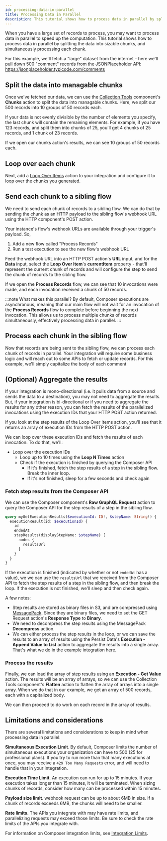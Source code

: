 ```yaml
---
id: processing-data-in-parallel
title: Processing Data in Parallel
description: This tutorial shows how to process data in parallel by splitting the data into sizable chunks.
---
```



When you have a large set of records to process, you may want to process data in parallel to speed up the computation.
This tutorial shows how to process data in parallel by splitting the data into sizable chunks, and simultaneously processing each chunk.

For this example, we'll fetch a "large" dataset from the internet - here we'll pull down 500 "comment" records from the JSONPlaceholder API: https://jsonplaceholder.typicode.com/comments

<ExampleIntegrationLink href="https://github.com/prismatic-io/examples/blob/main/integrations/split-payload-example.yml" />

## Split the data into managable chunks

Once we've fetched our data, we can use the [Collection Tools](/self-managed/composer/builder/builder-components/collection-tools.mdx#chunks) component's **Chunks** action to split the data into managable chunks.
Here, we split our 500 records into 10 groups of 50 records each.

<Screenshot
  filename="quickstarts/processing-data-in-parallel/configure-chunks.png"
  alt="Configuring the Chunks action to split the data into 10 groups of 50 records each."
  maxWidth="800px"
/>

If your data is not evenly divisible by the number of elements you specify, the last chunk will contain the remaining elements.
For example, if you have 123 records, and split them into chunks of 25, you'll get 4 chunks of 25 records, and 1 chunk of 23 records.

If we open our chunks action's results, we can see 10 groups of 50 records each.

<Screenshot
  filename="quickstarts/processing-data-in-parallel/chunks-results.png"
  alt="The results of the Chunks action, showing 10 groups of 50 records each."
  maxWidth="800px"
/>

## Loop over each chunk

Next, add a [Loop Over Items](/self-managed/composer/builder/builder-components/loop.mdx#loop-over-items) action to your integration and configure it to loop over the chunks you generated.

<Screenshot
  filename="quickstarts/processing-data-in-parallel/loop-over-chunks.png"
  alt="Configuring the Loop Over Items action to loop over the chunks generated in the previous step."
  maxWidth="750px"
/>

## Send each chunk to a sibling flow

We need to send each chunk of records to a sibling flow.
We can do that by sending the chunk as an HTTP payload to the sibling flow's webhook URL using the HTTP component's POST action.

Your instance's flow's webhook URLs are available through your trigger's payload.
So,

1. Add a new flow called "Process Records"
2. Run a test execution to see the new flow's webhook URL

<Screenshot
  filename="quickstarts/processing-data-in-parallel/webhook-urls.png"
  alt="The webhook URL for the Process Records flow."
  maxWidth="800px"
/>

Feed the webhook URL into an HTTP POST action's **URL** input, and for the **Data** input, select the **Loop Over Item**'s **currentItem** property - that'll represent the current chunk of records and will configure the step to send the chunk of records to the sibling flow.

<Screenshot
  filename="quickstarts/processing-data-in-parallel/configure-http-post.png"
  alt="Invoke a sibling flow by sending the current chunk of records to the sibling flow's webhook URL."
  maxWidth="800px"
/>

If we open the **Process Records** flow, we can see that 10 invocations were made, and each invocation received a chunk of 50 records.

<Screenshot
  filename="quickstarts/processing-data-in-parallel/ten-invocations.png"
  alt="The Process Records flow was invoked 10 times, and each invocation received a chunk of 50 records."
/>

:::note What makes this parallel?
By default, Composer executions are asynchronous, meaning that our main flow will not wait for an invocation of the **Process Records** flow to complete before beginning the next invocation.
This allows us to process multiple chunks of records simultaneously, effectively processing data in parallel.
:::

## Process each chunk in the sibling flow

Now that records are being sent to the sibling flow, we can process each chunk of records in parallel.
Your integration will require some business logic and will reach out to some APIs to fetch or update records.
For this example, we'll simply capitalize the body of each comment

<Screenshot
  filename="quickstarts/processing-data-in-parallel/capitalize-bodies.png"
  alt="The Process Records flow was invoked 10 times, and each invocation received a chunk of 50 records."
/>

## (Optional) Aggregate the results

If your integration is mono-directional (i.e. it pulls data from a source and sends the data to a destination), you may not need to aggregate the results.
But, if your integration is bi-directional or if you need to aggregate the results for any other reason, you can fetch the results of the parallelized invocations using the execution IDs that your HTTP POST action returned.

If you look at the step results of the Loop Over Items action, you'll see that it returns an array of execution IDs from the HTTP POST action.

<Screenshot
  filename="quickstarts/processing-data-in-parallel/execution-ids.png"
  alt="The Loop Over Items action returns an array of execution IDs from the HTTP POST action."
  maxWidth="600px"
/>

We can loop over these execution IDs and fetch the results of each invocation.
To do that, we'll:

- Loop over the execution IDs
  - Loop up to 10 times using the **Loop N Times** action
  - Check if the execution is finished by querying the Composer API
    - If it's finished, fetch the step results of a step in the sibling flow. Break the inner loop.
    - If it's not finished, sleep for a few seconds and check again

### Fetch step results from the Composer API

We can use the Composer component's **Raw GraphQL Request** action to query the Composer API for the step results of a step in the sibling flow.

```graphql
query myGetExecutionResults($executionId: ID!, $stepName: String!) {
  executionResult(id: $executionId) {
    id
    endedAt
    stepResults(displayStepName: $stepName) {
      nodes {
        resultsUrl
      }
    }
  }
}
```

<Screenshot
  filename="quickstarts/processing-data-in-parallel/prismatic-api.png"
  alt="Fetch data from the Composer API"
  maxWidth="800px"
/>

If the execution is finished (indicated by whether or not `endedAt` has a value), we we can use the `resultsUrl` that we received from the Composer API to fetch the step results of a step in the sibling flow, and then break the loop.
If the execution is not finished, we'll sleep and then check again.

<Screenshot
  filename="quickstarts/processing-data-in-parallel/fetch-step-results.png"
  alt="Fetch results from S3"
/>

A few notes:

- Step results are stored as binary files in S3, and are compressed using [MessagePack](https://msgpack.org/index.html). Since they are binary files, we need to set the GET Request action's **Response Type** to **Binary**.
- We need to decompress the step results using the MessagePack **Decompress** action.
- We can either process the step results in the loop, or we can save the results to an array of results using the Persist Data's **Execution - Append Value to List** action to aggregate the results into a single array. That's what we do in the example integration here.

### Process the results

Finally, we can load the array of step results using an **Execution - Get Value** action.
The results will be an array of arrays, so we can use the Collection Tools component's **Flatten** action to flatten the array of arrays into a single array.
When we do that in our example, we get an array of 500 records, each with a capitalized body.

<Screenshot
  filename="quickstarts/processing-data-in-parallel/flatten-results.png"
  alt="Flatten the array of step results into a single array."
/>

We can then proceed to do work on each record in the array of results.

## Limitations and considerations

There are several limitations and considerations to keep in mind when processing data in parallel:

**Simultaneous Execution Limit**. By default, Composer limits the number of simultaneous executions your organization can have to 500 (25 for professional plans). If you try to run more than that many executions at once, you may receive a `429 Too Many Requests` error, and will need to handle that in your integration.

**Execution Time Limit**. An execution can run for up to 15 minutes. If your execution takes longer than 15 minutes, it will be terminated. When sizing chunks of records, consider how many can be processed within 15 minutes.

**Payload size limit**. webhook request can be up to about 6MB in size. If a chunk of records exceeds 6MB, the chunks will need to be smaller.

**Rate limits**. The APIs you integrate with may have rate limits, and parallelizing requests may exceed those limits. Be sure to check the rate limits of the APIs you integrate with.

For information on Composer integration limits, see [Integration Limits](/self-managed/composer/builder/integration-runner-environment-limits.mdx).
